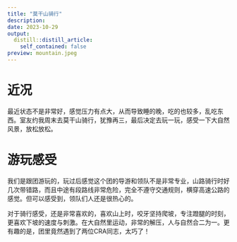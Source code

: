 ```yaml
---
title: "莫干山骑行"
description: 
date: 2023-10-29
output:
  distill::distill_article:
    self_contained: false
preview: mountain.jpeg
---
```

# 近况
最近状态不是非常好，感觉压力有点大，从而导致睡的晚，吃的也较多，乱吃东西。室友约我周末去莫干山骑行，犹豫再三，最后决定去玩一玩，感受一下大自然风景，放松放松。

# 游玩感受
我们是跟团游玩的，玩过后感觉这个团的导游和领队不是非常专业，山路骑行时好几次带错路，而且中途有段路线非常危险，完全不遵守交通规则，横穿高速公路的感觉。但可以感受到，领队们人还是很热心的。

对于骑行感受，还是非常喜欢的，喜欢山上时，咬牙坚持爬坡，专注蹬腿的时刻，更喜欢下坡的速度与刺激。在大自然里运动，非常的解压，人与自然合二为一。更有趣的是，团里竟然遇到了两位CRA同志，太巧了！



